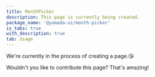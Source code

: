 ```yaml
---
title: MonthPicker
description: This page is currently being created.
package_name: '@yamada-ui/month-picker'
is_tabs: true
with_description: true
tab: Usage
---
```


We're currently in the process of creating a page.😘

Wouldn't you like to contribute this page? That's amazing!
